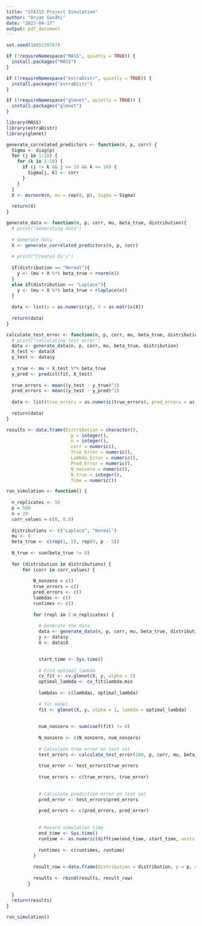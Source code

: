 ---
title: "STA315 Project Simulation"
author: "Aryan Gandhi"
date: "2023-04-17"
output: pdf_document
---
```{r}
set.seed(1005230787)
```


```{r}
if (!requireNamespace("MASS", quietly = TRUE)) {
  install.packages("MASS")
}

if (!requireNamespace("extraDistr", quietly = TRUE)) {
  install.packages("extraDistr")
}

if (!requireNamespace("glmnet", quietly = TRUE)) {
  install.packages("glmnet")
}

library(MASS)
library(extraDistr)
library(glmnet)
```


```{r}
generate_correlated_predictors <- function(n, p, corr) {
  Sigma <- diag(p)
  for (j in 1:10) {
    for (k in 1:10) {
      if (j != k && j <= 10 && k <= 10) {
        Sigma[j, k] <- corr
      }
    }
  }
  X <- mvrnorm(n, mu = rep(0, p), Sigma = Sigma)
  
  return(X)
}


```


```{r}
generate_data <- function(n, p, corr, mu, beta_true, distribution){
  # print("Generating data")
  
  # Generate data
  X <- generate_correlated_predictors(n, p, corr)
  
  # print("Created Xi's")
  
  if(distribution == "Normal"){
    y <- (mu + X %*% beta_true + rnorm(n))
  }
  else if(distribution == "Laplace"){
    y <- (mu + X %*% beta_true + rlaplace(n))
  }
  
  data <- list(y = as.numeric(y), X = as.matrix(X))
  
  return(data)
}

```


```{r}
calculate_test_error <- function(n, p, corr, mu, beta_true, distribution, fit) {
  # print("calculating test error")
  data <- generate_data(n, p, corr, mu, beta_true, distribution)
  X_test <- data$X
  y_test <- data$y
  
  y_true <- mu + X_test %*% beta_true
  y_pred <- predict(fit, X_test)
  
  true_errors <- mean((y_test - y_true)^2)
  pred_errors <- mean((y_test - y_pred)^2)
  
  data <- list(true_errors = as.numeric(true_errors), pred_errors = as.numeric(pred_errors))
  
  return(data)
}
```



```{r}

results <- data.frame(Distribution = character(),
                        p = integer(),
                        n = integer(),
                        corr = numeric(),
                        True_Error = numeric(),
                        Lambda_Error = numeric(),
                        Pred_Error = numeric(),
                        N_nonzero = numeric(),
                        N_true = integer(),
                        Time = numeric())

run_simulation <- function() {
  
  n_replicates <- 50
  p = 500
  n = 20
  corr_values = c(0, 0.8)
  
  distributions <- c("Laplace", "Normal")
  mu <- 0
  beta_true <- c(rep(1, 5), rep(0, p - 5))
  
  N_true <- sum(beta_true != 0)
  
  for (distribution in distributions) {
      for (corr in corr_values) {
          
          N_nonzero = c()
          true_errors = c()
          pred_errors <- c()
          lambdas <- c()
          runtimes <- c()
          
          for (repl in 1:n_replicates) {
            
            # Generate the data
            data <- generate_data(n, p, corr, mu, beta_true, distribution)
            y <- data$y
            X <- data$X

            
            start_time <- Sys.time()
            
            # Find optimal lambda
            cv_fit <- cv.glmnet(X, y, alpha = 1)
            optimal_lambda <- cv_fit$lambda.min
            
            lambdas <- c(lambdas, optimal_lambda)
            
            # fit model
            fit <- glmnet(X, y, alpha = 1, lambda = optimal_lambda)
            
            
            num_nonzero <- sum(coef(fit) != 0)
            
            N_nonzero <- c(N_nonzero, num_nonzero)
            
            # Calculate true error on test set
            test_errors <- calculate_test_error(200, p, corr, mu, beta_true, distribution, fit)
            
            true_error <- test_errors$true_errors
            
            true_errors <- c(true_errors, true_error)
            
            
            # Calculate prediction error on test set
            pred_error <- test_errors$pred_errors
            
            pred_errors <- c(pred_errors, pred_error)
            
            
            # Record simulation time
            end_time <- Sys.time()
            runtime <- as.numeric(difftime(end_time, start_time, units = "secs"))
            
            runtimes <- c(runtimes, runtime)
          }
          
          result_row <-data.frame(Distribution = distribution, p = p, n = n, corr = corr, True_Error = mean(true_errors), Lambda = mean(lambdas), Pred_Error = mean(pred_errors), N_nonzero = mean(N_nonzero), N_true = N_true, Time = mean(runtimes), stringsAsFactors = FALSE)
          
          results <- rbind(results, result_row)
        }
      
  }
  return(results)
}

run_simulation()


```









